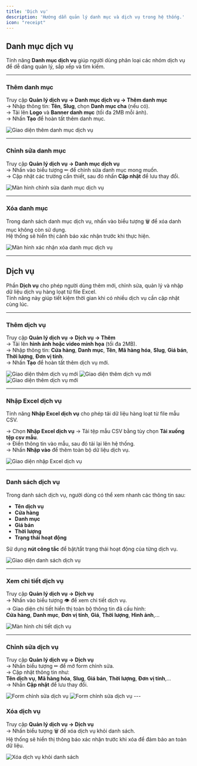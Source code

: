 ```yaml
---
title: 'Dịch vụ'
description: 'Hướng dẫn quản lý danh mục và dịch vụ trong hệ thống.'
icon: "receipt"
---
```


## **Danh mục dịch vụ**

Tính năng **Danh mục dịch vụ** giúp người dùng phân loại các nhóm dịch vụ để dễ dàng quản lý, sắp xếp và tìm kiếm.

---

### **Thêm danh mục**

Truy cập **Quản lý dịch vụ → Danh mục dịch vụ → Thêm danh mục**  
→ Nhập thông tin: **Tên**, **Slug**, chọn **Danh mục cha** (nếu có).  
→ Tải lên **Logo** và **Banner danh mục** (tối đa 2MB mỗi ảnh).  
→ Nhấn **Tạo** để hoàn tất thêm danh mục.

<Frame caption="Thêm danh mục dịch vụ">
  <img
    src="https://aimini-upload.sgp1.digitaloceanspaces.com/image716_96813518de.png"
    alt="Giao diện thêm danh mục dịch vụ"
    style={{ borderRadius:"0.5rem" }}
  />
</Frame>

---

### **Chỉnh sửa danh mục**

Truy cập **Quản lý dịch vụ → Danh mục dịch vụ**  
→ Nhấn vào biểu tượng ✏ để chỉnh sửa danh mục mong muốn.  
→ Cập nhật các trường cần thiết, sau đó nhấn **Cập nhật** để lưu thay đổi.

<Frame caption="Chỉnh sửa danh mục dịch vụ">
  <img
    src="https://aimini-upload.sgp1.digitaloceanspaces.com/image717_eb825774ce.png"
    alt="Màn hình chỉnh sửa danh mục dịch vụ"
    style={{ borderRadius:"0.5rem" }}
  />
</Frame>

---

### **Xóa danh mục**

Trong danh sách danh mục dịch vụ, nhấn vào biểu tượng 🗑 để xóa danh mục không còn sử dụng.  
Hệ thống sẽ hiển thị cảnh báo xác nhận trước khi thực hiện.

<Frame caption="Xóa danh mục dịch vụ">
  <img
    src="https://aimini-upload.sgp1.digitaloceanspaces.com/image718_72e1e649e3.png"
    alt="Màn hình xác nhận xóa danh mục dịch vụ"
    style={{ borderRadius:"0.5rem" }}
  />
</Frame>

---

## **Dịch vụ**

Phần **Dịch vụ** cho phép người dùng thêm mới, chỉnh sửa, quản lý và nhập dữ liệu dịch vụ hàng loạt từ file Excel.  
Tính năng này giúp tiết kiệm thời gian khi có nhiều dịch vụ cần cập nhật cùng lúc.

---

### **Thêm dịch vụ**

Truy cập **Quản lý dịch vụ → Dịch vụ → Thêm**  
→ Tải lên **hình ảnh hoặc video minh họa** (tối đa 2MB).  
→ Nhập thông tin: **Cửa hàng**, **Danh mục**, **Tên**, **Mã hàng hóa**, **Slug**, **Giá bán**, **Thời lượng**, **Đơn vị tính**.  
→ Nhấn **Tạo** để hoàn tất thêm dịch vụ mới.

<Frame caption="Thêm dịch vụ mới">
  <img
    src="https://aimini-upload.sgp1.digitaloceanspaces.com/image719_f20cdba72a.png"
    alt="Giao diện thêm dịch vụ mới"
    style={{ borderRadius:"0.5rem" }}
  />
</Frame>
<Frame caption="">
  <img
    src="https://aimini-upload.sgp1.digitaloceanspaces.com/image720_008e848bdd.png"
    alt="Giao diện thêm dịch vụ mới"
    style={{ borderRadius:"0.5rem" }}
  />
</Frame>
<Frame caption="">
  <img
    src="https://aimini-upload.sgp1.digitaloceanspaces.com/image721_55adce873d.png"
    alt="Giao diện thêm dịch vụ mới"
    style={{ borderRadius:"0.5rem" }}
  />
</Frame>

---

### **Nhập Excel dịch vụ**

Tính năng **Nhập Excel dịch vụ** cho phép tải dữ liệu hàng loạt từ file mẫu CSV.

→ Chọn **Nhập Excel dịch vụ** → Tải tệp mẫu CSV bằng tùy chọn **Tải xuống tệp csv mẫu**.  
→ Điền thông tin vào mẫu, sau đó tải lại lên hệ thống.  
→ Nhấn **Nhập vào** để thêm toàn bộ dữ liệu dịch vụ.

<Frame caption="Nhập Excel dịch vụ hàng loạt">
  <img
    src="https://aimini-upload.sgp1.digitaloceanspaces.com/image722_ade150262b.png"
    alt="Giao diện nhập Excel dịch vụ"
    style={{ borderRadius:"0.5rem" }}
  />
</Frame>

---

### **Danh sách dịch vụ**

Trong danh sách dịch vụ, người dùng có thể xem nhanh các thông tin sau:

- **Tên dịch vụ**  
- **Cửa hàng**  
- **Danh mục**  
- **Giá bán**  
- **Thời lượng**  
- **Trạng thái hoạt động**

Sử dụng **nút công tắc** để bật/tắt trạng thái hoạt động của từng dịch vụ.

<Frame caption="Danh sách dịch vụ">
  <img
    src="https://aimini-upload.sgp1.digitaloceanspaces.com/image723_796f92be8c.png"
    alt="Giao diện danh sách dịch vụ"
    style={{ borderRadius:"0.5rem" }}
  />
</Frame>

---

### **Xem chi tiết dịch vụ**

Truy cập **Quản lý dịch vụ → Dịch vụ**  
→ Nhấn vào biểu tượng 👁 để xem chi tiết dịch vụ.  
→ Giao diện chi tiết hiển thị toàn bộ thông tin đã cấu hình:  
**Cửa hàng**, **Danh mục**, **Đơn vị tính**, **Giá**, **Thời lượng**, **Hình ảnh**,...

<Frame caption="Chi tiết dịch vụ">
  <img
    src="https://aimini-upload.sgp1.digitaloceanspaces.com/image724_dbdc2344a7.png"
    alt="Màn hình chi tiết dịch vụ"
    style={{ borderRadius:"0.5rem" }}
  />
</Frame>

---

### **Chỉnh sửa dịch vụ**

Truy cập **Quản lý dịch vụ → Dịch vụ**  
→ Nhấn biểu tượng ✏ để mở form chỉnh sửa.  
→ Cập nhật thông tin như:  
**Tên dịch vụ**, **Mã hàng hóa**, **Slug**, **Giá bán**, **Thời lượng**, **Đơn vị tính**,...  
→ Nhấn **Cập nhật** để lưu thay đổi.

<Frame caption="Chỉnh sửa thông tin dịch vụ">
  <img
    src="https://aimini-upload.sgp1.digitaloceanspaces.com/image726_3bbed1d678.png"
    alt="Form chỉnh sửa dịch vụ"
    style={{ borderRadius:"0.5rem" }}
  />
</Frame>
<Frame caption="Chỉnh sửa thông tin dịch vụ">
  <img
    src="https://aimini-upload.sgp1.digitaloceanspaces.com/image727_fca89e2821.png"
    alt="Form chỉnh sửa dịch vụ"
    style={{ borderRadius:"0.5rem" }}
  />
</Frame>
---

### **Xóa dịch vụ**

Truy cập **Quản lý dịch vụ → Dịch vụ**  
→ Nhấn biểu tượng 🗑 để xóa dịch vụ khỏi danh sách.  
Hệ thống sẽ hiển thị thông báo xác nhận trước khi xóa để đảm bảo an toàn dữ liệu.

<Frame caption="Xóa dịch vụ">
  <img
    src="https://aimini-upload.sgp1.digitaloceanspaces.com/image728_50e450415b.png"
    alt="Xóa dịch vụ khỏi danh sách"
    style={{ borderRadius:"0.5rem" }}
  />
</Frame>

